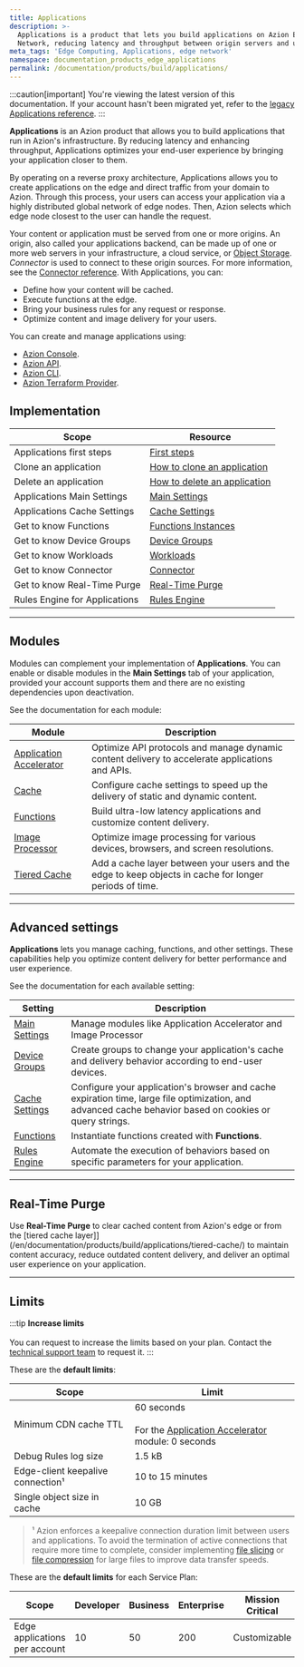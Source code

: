```yaml
---
title: Applications
description: >-
  Applications is a product that lets you build applications on Azion Edge
  Network, reducing latency and throughput between origin servers and users.
meta_tags: 'Edge Computing, Applications, edge network'
namespace: documentation_products_edge_applications
permalink: /documentation/products/build/applications/
---
```



<Apiv4Rollout />

:::caution[important]
You're viewing the latest version of this documentation. If your account hasn't been migrated yet, refer to the [legacy Applications reference](/en/documentation/products/build/edge-application/v3/).
:::

**Applications** is an Azion product that allows you to build applications that run in Azion's infrastructure. By reducing latency and enhancing throughput, Applications optimizes your end-user experience by bringing your application closer to them.

By operating on a reverse proxy architecture, Applications allows you to create applications on the edge and direct traffic from your domain to Azion. Through this process, your users can access your application via a highly distributed global network of edge nodes. Then, Azion selects which edge node closest to the user can handle the request.

Your content or application must be served from one or more origins. An origin, also called your applications backend, can be made up of one or more web servers in your infrastructure, a cloud service, or [Object Storage](/en/documentation/products/store/edge-storage/). *Connector* is used to connect to these origin sources. For more information, see the [Connector reference](/en/documentation/products/secure/connector/).
With Applications, you can:

- Define how your content will be cached.
- Execute functions at the edge.
- Bring your business rules for any request or response.
- Optimize content and image delivery for your users.

<LinkButton severity="secondary" label="Build your first application" link="/en/documentation/products/getting-started/" />

You can create and manage applications using:

- [Azion Console](https://console.azion.com).
- [Azion API](https://api.azion.com/v4#).
- [Azion CLI](/en/documentation/products/azion-cli/overview/).
- [Azion Terraform Provider](/en/documentation/products/terraform-provider/).

## Implementation

| Scope | Resource |
| --- | --- |
| Applications first steps | [First steps](/en/documentation/products/build/applications/first-steps/) |
| Clone an application | [How to clone an application](/en/documentation/products/guides/clone-applications/) |
| Delete an application | [How to delete an application](/en/documentation/products/guides/delete-applications/) |
| Applications Main Settings | [Main Settings](/en/documentation/products/build/applications/main-settings/) |
| Applications Cache Settings | [Cache Settings](/en/documentation/products/build/applications/cache-settings/) |
| Get to know Functions | [Functions Instances](/en/documentation/products/build/applications/functions-instances/) |
| Get to know Device Groups | [Device Groups](/en/documentation/products/build/applications/device-groups/) |
| Get to know Workloads | [Workloads](/en/documentation/products/secure/workloads/) |
| Get to know Connector | [Connector](/en/documentation/products/secure/connector/) |
| Get to know Real-Time Purge | [Real-Time Purge](/en/documentation/products/build/applications/real-time-purge/) |
| Rules Engine for Applications | [Rules Engine](/en/documentation/products/build/applications/rules-engine/) |

---

## Modules

Modules can complement your implementation of **Applications**. You can enable or disable modules in the **Main Settings** tab of your application, provided your account supports them and there are no existing dependencies upon deactivation.

See the documentation for each module:

| Module | Description |
| --- | --- |
| [Application Accelerator](/en/documentation/products/build/applications/application-accelerator/) | Optimize API protocols and manage dynamic content delivery to accelerate applications and APIs. |
| [Cache](/en/documentation/products/build/applications/cache/) | Configure cache settings to speed up the delivery of static and dynamic content. |
| [Functions](/en/documentation/products/build/applications/functions/) | Build ultra-low latency applications and customize content delivery. |
| [Image Processor](/en/documentation/products/build/applications/image-processor/) | Optimize image processing for various devices, browsers, and screen resolutions. |
| [Tiered Cache](/en/documentation/products/build/applications/tiered-cache/) | Add a cache layer between your users and the edge to keep objects in cache for longer periods of time. |

---

## Advanced settings

**Applications** lets you manage caching, functions, and other settings. These capabilities help you optimize content delivery for better performance and user experience.

See the documentation for each available setting:

| Setting | Description |
| --- | --- |
| [Main Settings](/en/documentation/products/build/applications/main-settings/) | Manage modules like Application Accelerator and Image Processor |
| [Device Groups](/en/documentation/products/build/applications/device-groups/) | Create groups to change your application's cache and delivery behavior according to end-user devices. |
| [Cache Settings](/en/documentation/products/build/applications/cache-settings/) | Configure your application's browser and cache expiration time, large file optimization, and advanced cache behavior based on cookies or query strings. |
| [Functions](/en/documentation/products/build/applications/functions-instances/) | Instantiate functions created with **Functions**. |
| [Rules Engine](/en/documentation/products/build/applications/rules-engine/) | Automate the execution of behaviors based on specific parameters for your application. |

---

## Real-Time Purge

Use **Real-Time Purge** to clear cached content from Azion's edge or from the [tiered cache layer]](/en/documentation/products/build/applications/tiered-cache/) to maintain content accuracy, reduce outdated content delivery, and deliver an optimal user experience on your application. 

<LinkButton severity="secondary" label="Learn more about Real-Time Purge" link="/en/documentation/products/build/applications/real-time-purge/" />

---

## Limits

:::tip
**Increase limits** <br></br>
You can request to increase the limits based on your plan. Contact the [technical support team](/en/documentation/services/support/) to request it.
:::

These are the **default limits**:

| Scope | Limit |
| ----- | ----- |
| Minimum CDN cache TTL | 60 seconds<br /><br />For the [Application Accelerator](/en/documentation/products/build/applications/application-accelerator/) module: 0 seconds |
| Debug Rules log size | 1.5 kB |
| Edge-client keepalive connection¹ | 10 to 15 minutes |
| Single object size in cache | 10 GB |

> ¹ Azion enforces a keepalive connection duration limit between users and applications. To avoid the termination of active connections that require more time to complete, consider implementing [file slicing](/en/documentation/products/build/applications/cache-settings/#slice-settings) or [file compression](/en/documentation/products/guides/gzip-compression/) for large files to improve data transfer speeds.

These are the **default limits** for each Service Plan:

| Scope | Developer | Business | Enterprise | Mission Critical |
| ----- | --------- | -------- | ---------- | ---------------- |
| Edge applications per account | 10 | 50 | 200 | Customizable |


